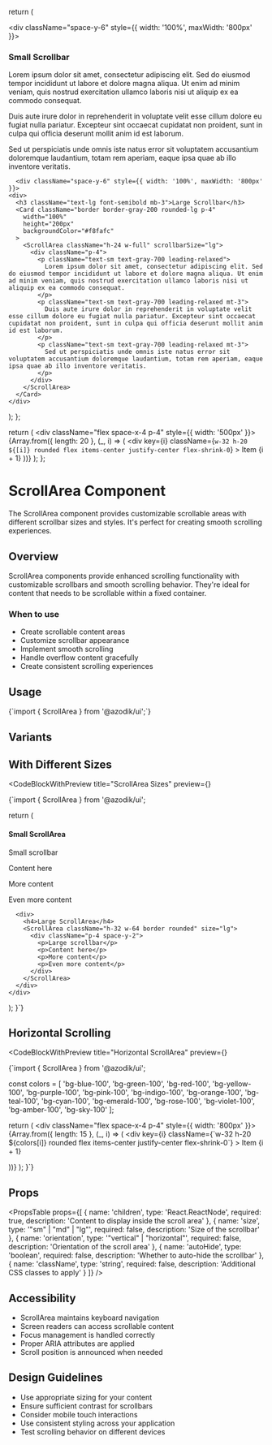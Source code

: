 
  return (
    <div>
    <div className="space-y-6" style={{ width: '100%', maxWidth: '800px' }}>
    <div>
      <h3 className="text-lg font-semibold mb-3">Small Scrollbar</h3>
      <Card className="border border-gray-200 rounded-lg p-4"
        width="100%"
        height="200px"
        backgroundColor="#f8fafc"
      >
        <ScrollArea className="h-24 w-full" scrollbarSize="sm">
          <div className="p-4">
            <p className="text-sm text-gray-700 leading-relaxed">
              Lorem ipsum dolor sit amet, consectetur adipiscing elit. Sed do eiusmod tempor incididunt ut labore et dolore magna aliqua. Ut enim ad minim veniam, quis nostrud exercitation ullamco laboris nisi ut aliquip ex ea commodo consequat.
            </p>
            <p className="text-sm text-gray-700 leading-relaxed mt-3">
              Duis aute irure dolor in reprehenderit in voluptate velit esse cillum dolore eu fugiat nulla pariatur. Excepteur sint occaecat cupidatat non proident, sunt in culpa qui officia deserunt mollit anim id est laborum.
            </p>
            <p className="text-sm text-gray-700 leading-relaxed mt-3">
              Sed ut perspiciatis unde omnis iste natus error sit voluptatem accusantium doloremque laudantium, totam rem aperiam, eaque ipsa quae ab illo inventore veritatis.
            </p>
          </div>
        </ScrollArea>
      </Card>
    </div>
  </div>
      
      <div className="space-y-6" style={{ width: '100%', maxWidth: '800px' }}>
    <div>
      <h3 className="text-lg font-semibold mb-3">Large Scrollbar</h3>
      <Card className="border border-gray-200 rounded-lg p-4"
        width="100%"
        height="200px"
        backgroundColor="#f8fafc"
      >
        <ScrollArea className="h-24 w-full" scrollbarSize="lg">
          <div className="p-4">
            <p className="text-sm text-gray-700 leading-relaxed">
              Lorem ipsum dolor sit amet, consectetur adipiscing elit. Sed do eiusmod tempor incididunt ut labore et dolore magna aliqua. Ut enim ad minim veniam, quis nostrud exercitation ullamco laboris nisi ut aliquip ex ea commodo consequat.
            </p>
            <p className="text-sm text-gray-700 leading-relaxed mt-3">
              Duis aute irure dolor in reprehenderit in voluptate velit esse cillum dolore eu fugiat nulla pariatur. Excepteur sint occaecat cupidatat non proident, sunt in culpa qui officia deserunt mollit anim id est laborum.
            </p>
            <p className="text-sm text-gray-700 leading-relaxed mt-3">
              Sed ut perspiciatis unde omnis iste natus error sit voluptatem accusantium doloremque laudantium, totam rem aperiam, eaque ipsa quae ab illo inventore veritatis.
            </p>
          </div>
        </ScrollArea>
      </Card>
    </div>
  </div>
  </div>
  );
};

  return (
    <ScrollArea className="w-80 border rounded" orientation="horizontal">
      <div className="flex space-x-4 p-4" style={{ width: '500px' }}>
        {Array.from({ length: 20 }, (_, i) => (
          <div 
            key={i}
            className={`w-32 h-20 ${[i]} rounded flex items-center justify-center flex-shrink-0`}
          >
            Item {i + 1}
          </div>
        ))}
      </div>
    </ScrollArea>
  );
};

# ScrollArea Component

The ScrollArea component provides customizable scrollable areas with different scrollbar sizes and styles. It's perfect for creating smooth scrolling experiences.

## Overview

ScrollArea components provide enhanced scrolling functionality with customizable scrollbars and smooth scrolling behavior. They're ideal for content that needs to be scrollable within a fixed container.

### When to use
- Create scrollable content areas
- Customize scrollbar appearance
- Implement smooth scrolling
- Handle overflow content gracefully
- Create consistent scrolling experiences

## Usage

<CodeBlock language="tsx">
{`import { ScrollArea } from '@azodik/ui';`}
</CodeBlock>

## Variants

<ComponentRenderer componentName="scrollarea" />

## With Different Sizes

<CodeBlockWithPreview 
  title="ScrollArea Sizes"
  preview={<SizedScrollAreaExample />}
>
{`import { ScrollArea } from '@azodik/ui';

  return (
    <div className="space-y-4">
      <div>
        <h4>Small ScrollArea</h4>
        <ScrollArea className="h-32 w-64 border rounded" size="sm">
          <div className="p-4 space-y-2">
            <p>Small scrollbar</p>
            <p>Content here</p>
            <p>More content</p>
            <p>Even more content</p>
          </div>
        </ScrollArea>
      </div>
      
      <div>
        <h4>Large ScrollArea</h4>
        <ScrollArea className="h-32 w-64 border rounded" size="lg">
          <div className="p-4 space-y-2">
            <p>Large scrollbar</p>
            <p>Content here</p>
            <p>More content</p>
            <p>Even more content</p>
          </div>
        </ScrollArea>
      </div>
    </div>
  );
}`}
</CodeBlockWithPreview>

## Horizontal Scrolling

<CodeBlockWithPreview 
  title="Horizontal ScrollArea"
  preview={<HorizontalScrollAreaExample />}
>
{`import { ScrollArea } from '@azodik/ui';

  const colors = [
    'bg-blue-100', 'bg-green-100', 'bg-red-100', 'bg-yellow-100', 'bg-purple-100',
    'bg-pink-100', 'bg-indigo-100', 'bg-orange-100', 'bg-teal-100', 'bg-cyan-100',
    'bg-emerald-100', 'bg-rose-100', 'bg-violet-100', 'bg-amber-100', 'bg-sky-100'
  ];

  return (
    <ScrollArea className="w-80 border rounded" orientation="horizontal">
      <div className="flex space-x-4 p-4" style={{ width: '800px' }}>
        {Array.from({ length: 15 }, (_, i) => (
          <div 
            key={i}
            className={\`w-32 h-20 \${colors[i]} rounded flex items-center justify-center flex-shrink-0\`}
          >
            Item {i + 1}
          </div>
        ))}
      </div>
    </ScrollArea>
  );
}`}
</CodeBlockWithPreview>

## Props

<PropsTable props={[
  {
    name: 'children',
    type: 'React.ReactNode',
    required: true,
    description: 'Content to display inside the scroll area'
  },
  {
    name: 'size',
    type: '"sm" | "md" | "lg"',
    required: false,
    description: 'Size of the scrollbar'
  },
  {
    name: 'orientation',
    type: '"vertical" | "horizontal"',
    required: false,
    description: 'Orientation of the scroll area'
  },
  {
    name: 'autoHide',
    type: 'boolean',
    required: false,
    description: 'Whether to auto-hide the scrollbar'
  },
  {
    name: 'className',
    type: 'string',
    required: false,
    description: 'Additional CSS classes to apply'
  }
]} />

## Accessibility

- ScrollArea maintains keyboard navigation
- Screen readers can access scrollable content
- Focus management is handled correctly
- Proper ARIA attributes are applied
- Scroll position is announced when needed

## Design Guidelines

- Use appropriate sizing for your content
- Ensure sufficient contrast for scrollbars
- Consider mobile touch interactions
- Use consistent styling across your application
- Test scrolling behavior on different devices
